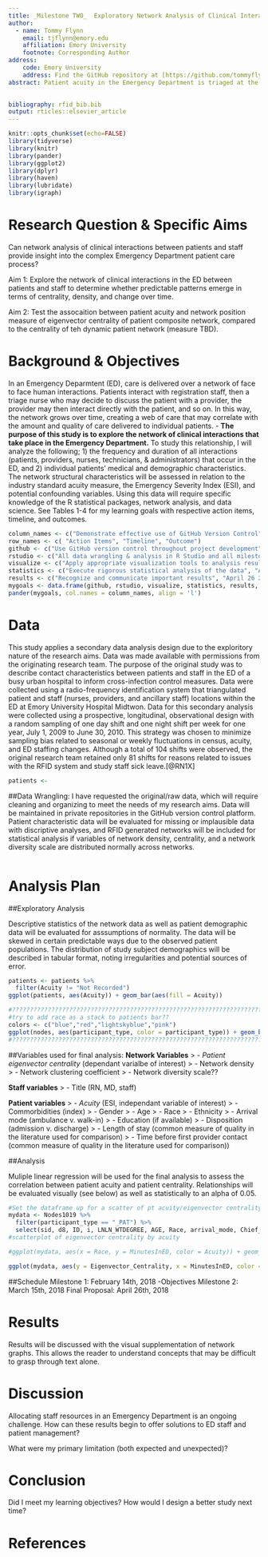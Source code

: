 ```yaml
---
title: _Milestone TWO_  Exploratory Network Analysis of Clinical Interactions in the ED
author:  
  - name: Tommy Flynn
    email: tjflynn@emory.edu
    affiliation: Emory University
    footnote: Corresponding Author
address:
    code: Emory University
    address: Find the GitHub repository at [https://github.com/tommyflynn/Project-Milestone-1.git](https://github.com/tommyflynn/Project-Milestone-1.git)
abstract: Patient acuity in the Emergency Department is triaged at the beginning of the care process using the Emergency Severity Index (ESI). Although the ESI is widely used and accepted as the most valid predictor of ED resource consumption in US hospital EDs, its predictive power has limitations that can negatively impact patient flow and safety. An objective measurement of individual resource consumption, taken in the context of all ED care, would allow nurses and administrators to make better decisions with staffing and assignemnts. The question remains, can patient acuity be continuously measured with an objective scale based? I hypothesize that patient acuity in the context of direct interactions. The purpose of this project is to determine if patient acuity in the ED is correlated to patient eigenvector centrality in the network of all face to face ED interactions. A strong correlation between network position and acuity is expected, and a change in network position will likely represent a change in patient condition, something the ESI is not capable of. 
  

bibliography: rfid_bib.bib
output: rticles::elsevier_article
---
```

```r
knitr::opts_chunk$set(echo=FALSE)
library(tidyverse)
library(knitr)
library(pander)
library(ggplot2)
library(dplyr)
library(haven)
library(lubridate)
library(igraph)
```

Research Question & Specific Aims
=================================
Can network analysis of clinical interactions between patients and staff provide insight into the complex Emergency Department patient care process? 

Aim 1: Explore the network of clinical interactions in the ED between patients and staff to determine whether predictable patterns emerge in terms of centrality, density, and change over time. 

Aim 2: Test the assocaition between patient acuity and network position measure of eigenvector centrality of patient composite network, compared to the centrality of teh dynamic patient network (measure TBD).

Background & Objectives
=======================

In an Emergency Deparmtent (ED), care is delivered over a network of face to face human interactions. Patients interact with registration staff, then a triage nurse who may decide to discuss the patient with a provider, the provider may then interact directly with the patient, and so on. In this way, the network grows over time, creating a web of care that may correlate with the amount and quality of care delivered to individual patients. 
- __The purpose of this study is to explore the network of clinical interactions that take place in the Emergency Department.__ To study this relationship, I will analyze the following; 1) the frequency and duration of all interactions (patients, providers, nurses, technicians, & administrators) that occur in the ED, and 2) individual patients' medical and demographic characteristics. The network structural characteristics will be assessed in relation to the industry standard acuity measure, the Emergency Severity Index (ESI), and potential confounding variables. Using this data will require specific knowledge of the R statistical packages, network analysis, and data science. See Tables 1-4 for my learning goals with respective action items, timeline, and outcomes. 

```r
column_names <- c("Demonstrate effective use of GitHub Version Control", "Demonstrate working knowledge of R Studio & R Markdown", "Create useful visualizations of data", "Apply appropriate statistical methods", "Interpret and communicate results")
row_names <- c( "Action Items", "Timeline", "Outcome")
github <- c("Use GitHub version control throughout project development", "Ongoing", "Complete record of data management & analysis")
rstudio <- c("All data wrangling & analysis in R Studio and all milestones completed in R Markdown", "Ongoing", "Final Project, Presentation, and Website Completed in R Markdown")
visualize <- c("Apply appropriate visualization tools to analysis results", "April 26 2018", "Appropriate Tables and Graphs in final presentation and manuscript")
statistics <- c("Execute rigorous statistical analysis of the data", "Apeil 26 2018", "Statistical tests are appropriate to the data and research purpose and error is adequately minimized")
results <- c("Recognize and communicate important results", "April 26 2018", "Results discussed in the final project speak to the research question and bridge a gap in the literature")
mygoals <- data.frame(github, rstudio, visualize, statistics, results, row.names = row_names)
pander(mygoals, col.names = column_names, align = 'l')
```

Data
====
This study applies a secondary data analysis design due to the exploritory nature of the research aims. Data was made available with permissions from the originating research team. The purpose of the original study was to describe contact characteristics between patients and staff in the ED of a busy urban hospital to inform cross-infection control measures. Data were collected using a radio-frequency identification system that triangulated patient and staff (nurses, providers, and ancillary staff) locations within the ED at Emory University Hospital Midtwon. Data for this secondary analysis were collected using a prospective, longitudinal, observational design with a random sampling of one day shift and one night shift per week for one year, July 1, 2009 to June 30, 2010. This strategy was chosen to minimize sampling bias related to seasonal or weekly fluctuations in census, acuity, and ED staffing changes. Although a total of 104 shifts were observed, the original research team retained only 81 shifts for reasons related to issues with the RFID system and study staff sick leave.[@RN1X] 
```r
patients <- 
```
##Data Wrangling:
I have requested the original/raw data, which will require cleaning and organizing to meet the needs of my research aims. Data will be maintained in private repositories in the GitHub version control platform. Patient characteristic data will be evaluated for missing or implausible data with discriptive analyses, and RFID generated networks will be included for statistical analysis if variables of network density, centrality, and a network diversity scale are distributed normally across networks. 
```r

```

Analysis Plan
=============

##Exploratory Analysis

Descriptive statistics of the network data as well as patient demographic data will be evaluated for asssumptions of normality. The data will be skewed in certain predictable ways due to the observed patient populations. The distribution of study subject demographics will be described in tabular format, noting irregularities and potential sources of error.
```r
patients <- patients %>%
  filter(Acuity != "Not Recorded")
ggplot(patients, aes(Acuity)) + geom_bar(aes(fill = Acuity))
```
```r
#???????????????????????????????????????????????????????????????????????????????????????????????????
#try to add race as a stack to patients bar??
colors <- c("blue","red","lightskyblue","pink")
ggplot(nodes, aes(participant_type, color = participant_type)) + geom_bar(aes(fill = colors)) + scale_fill_identity("Color legend", guide = "participant_type", labels = c("Patient","RN","MD","Staff")) + scale_color_identity("Color legend", guide = "participant_type", labels = c("Patient","RN","MD","Staff")) + labs(title = "Participant Type Distribution", x = "Participant Type", y = "Count") + sec_axis(race?)
#???????????????????????????????????????????????????????????????????????????????????????????????????
```

##Variables used for final analysis:
__Network Variables__
>  - *Patient eigenvector centrality* (dependant varialbe of interest)
>  - Network density
>  - Network clustering coefficient
>  - Network diversity scale??

__Staff variables__
>  - Title (RN, MD, staff)

__Patient variables__
>  - *Acuity* (ESI, independant variable of interest)
>  - Commorbidities (index)
>  - Gender
>  - Age
>  - Race
>  - Ethnicity
>  - Arrival mode (ambulance v. walk-in)
>  - Education (if available)
>  - Disposition (admission v. discharge)
>  - Length of stay (common measure of quality in the literature used for comparison)
>  - Time before first provider contact (common measure of quality in the literature used for comparison))
  
##Analysis

Muliple linear regression will be used for the final analysis to assess the correlation between patient acuity and patient centrality. Relationships will be evaluated visually (see below) as well as statistically to an alpha of 0.05.
```r
#Set the dataframe up for a scatter of pt acuity/eigenvector centrality
mydata <- Nodes1019 %>% 
  filter(participant_type == "_PAT") %>% 
  select(sid, d8, ID, i, LNLN_WTDEGREE, AGE, Race, arrival_mode, Chief_Complaint, ED_Disposition, Arr_Mode, Sex, MinutesInED, Acuity, acuitycat, BLACKyn, wdegree, Eigenvector_Centrality, Betweenness_Centrality, degree, degree_ps, RELATIVE_DEGREE, Authority)
#scatterplot of eigenvector centrality by acuity

#ggplot(mydata, aes(x = Race, y = MinutesInED, color = Acuity)) + geom_boxplot() + labs(title = "Boxplot of Minutes in the ED by Race, grouped by Acuity", x = "Race", y = "Minutes in ED")
```

```r
ggplot(mydata, aes(y = Eigenvector_Centrality, x = MinutesInED, color = Acuity)) + geom_point() + labs(title = "Boxplot Play", x = "Acuity", y = "Minutes")
```
##Schedule
Milestone 1: February 14th, 2018
-Objectives 
Milestone 2: March 15th, 2018
Final Proposal: April 26th, 2018

Results
=======
Results will be discussed with the visual supplementation of network graphs. This allows the reader to understand concepts that may be difficult to grasp through text alone. 



Discussion
==========
Allocating staff resources in an Emergency Department is an ongoing challenge. How can these results begin to offer solutions to ED staff and patient management? 

What were my primary limitation (both expected and unexpected)?



Conclusion
==========
Did I meet my learning objectives? How would I design a better study next time? 




References {#references.unnumbered} 
==========





